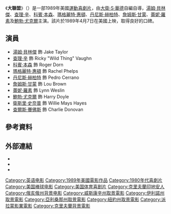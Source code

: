 {{noteTA
|G1=Show
|G2=Movie
|G3=PP
|1=zh-tw:大聯盟 (電影);zh-hk:無敵波霸;zh-cn:大联盟 (电影);
|2=大聯盟=>zh-cn:無敵波霸;
|3=zh-tw:湯姆·貝林傑;zh-hk:湯·貝寧加;zh-cn:汤姆·贝伦杰;
}}
{{Infobox film
| name = 大聯盟
| original_name = {{lang|en|''Major League''}}
| image = Major League Poster.jpg
| caption = 電影海報
| director = [[大衛·S·華德|大衛·S·華德]]
| producer = Chris Chesser<br>Irby Smith
| writer = 大衛·S·華德
| starring = {{Plainlist|
* [[湯姆·貝林傑|湯姆·貝林傑]]
* [[查理·辛|查理·辛]]
* [[科賓·本森|科賓·本森]]
* [[瑪格麗特·惠頓|瑪格麗特·惠頓]]
* [[丹尼斯·赫柏特|丹尼斯·赫柏特]]
* [[詹姆斯·甘蒙|詹姆斯·甘蒙]]
* [[蕾妮·羅素|蕾妮·羅素]]
* [[鮑勃·尤克爾|鮑勃·尤克爾]]
}}
| music = [[詹姆斯·紐頓·霍華|詹姆斯·紐頓·霍華]]
| editing = Dennis M. Hill
| cinematography = [[雷納爾多·維拉羅伯斯|雷納爾多·維拉羅伯斯]]
| studio = {{Plainlist|
* [[摩根溪娛樂|摩根溪製片公司]]
* Mirage Productions
}}
| distributor = [[派拉蒙影業|派拉蒙影業]]
| released = {{Film date|1989|04|07|美國}}
| runtime = 106分鐘<!--Theatrical runtime: 106:14--><ref>{{cite web | url=https://bbfc.co.uk/releases/major-league-1970-3 | title=''MAJOR LEAGUE'' (15) | website=[[British_Board_of_Film_Classification|British Board of Film Classification]] | date=1989-07-06 | accessdate=2015-08-02}}</ref>
| country = {{USA}}
| language = 英語
| budget = 1100萬美元
| gross = 4980萬美元
| preceded_by = 
| followed_by = 《[[大聯盟2：決戰大反攻|大聯盟2：決戰大反攻]]》
| cn_name = 大联盟
| hk_name = 無敵波霸
| tw_name = 大聯盟
}}
《'''大聯盟'''》（{{lang-en|''Major League''}}）是一部1989年美國[[運動片|運動]][[喜劇片|喜劇片]]，由[[大衛·S·華德|大衛·S·華德]]自編自導，[[湯姆·貝林傑|湯姆·貝林傑]]、[[查理·辛|查理·辛]]、[[科賓·本森|科賓·本森]]、[[瑪格麗特·惠頓|瑪格麗特·惠頓]]、[[丹尼斯·赫柏特|丹尼斯·赫柏特]]、[[詹姆斯·甘蒙|詹姆斯·甘蒙]]、[[蕾妮·羅素|蕾妮·羅素]]及[[鮑勃·尤克爾|鮑勃·尤克爾]]主演。該片於1989年4月7日在美國上映，取得良好的口碑。

== 演員 ==
* [[湯姆·貝林傑|湯姆·貝林傑]] 飾 Jake Taylor
* [[查理·辛|查理·辛]] 飾 Ricky "Wild Thing" Vaughn
* [[科賓·本森|科賓·本森]] 飾 Roger Dorn
* [[瑪格麗特·惠頓|瑪格麗特·惠頓]] 飾 Rachel Phelps
* [[丹尼斯·赫柏特|丹尼斯·赫柏特]] 飾 Pedro Cerrano
* [[詹姆斯·甘蒙|詹姆斯·甘蒙]] 飾 Lou Brown
* [[蕾妮·羅素|蕾妮·羅素]] 飾 Lynn Weslin
* [[鮑勃·尤克爾|鮑勃·尤克爾]] 飾 Harry Doyle
* [[衛斯里·史奈普|衛斯里·史奈普]] 飾 Willie Mays Hayes
* [[查爾斯·賽佛斯|查爾斯·賽佛斯]] 飾 Charlie Donovan

== 參考資料 ==
{{Reflist|30em}}

== 外部連結 ==
* {{IMDb title|0097815|Major League}}
* {{amg movie|30910}}
* {{tcmdb title|id=82448}}

{{DEFAULTSORT:Major League (Film)}}
[[Category:英语电影|Category:英语电影]]
[[Category:1989年美國電影作品|Category:1989年美國電影作品]]
[[Category:1980年代喜劇片|Category:1980年代喜劇片]]
[[Category:美国棒球电影|Category:美国棒球电影]]
[[Category:美国体育喜剧片|Category:美国体育喜剧片]]
[[Category:克里夫蘭印地安人|Category:克里夫蘭印地安人]]
[[Category:俄亥俄州背景电影|Category:俄亥俄州背景电影]]
[[Category:威斯康辛州取景電影|Category:威斯康辛州取景電影]]
[[Category:伊利諾州取景電影|Category:伊利諾州取景電影]]
[[Category:亞利桑那州取景電影|Category:亞利桑那州取景電影]]
[[Category:紐約州取景電影|Category:紐約州取景電影]]
[[Category:派拉蒙影業電影|Category:派拉蒙影業電影]]
[[Category:克里夫蘭背景電影|Category:克里夫蘭背景電影]]